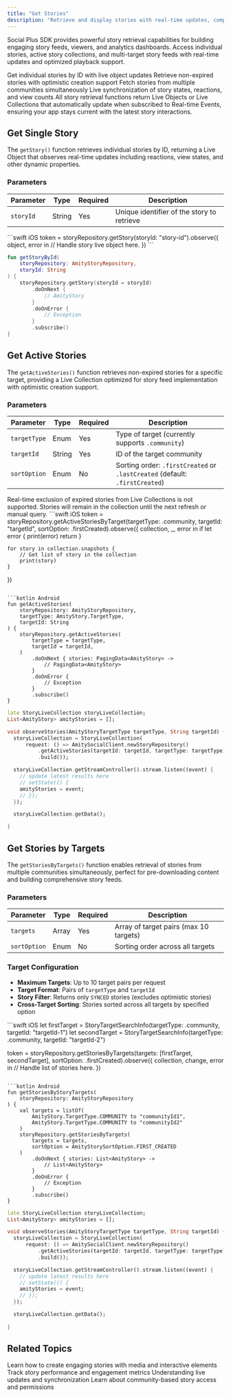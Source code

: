 ```yaml
---
title: "Get Stories"
description: "Retrieve and display stories with real-time updates, comprehensive filtering, and optimized playback support"
---
```


Social Plus SDK provides powerful story retrieval capabilities for building engaging story feeds, viewers, and analytics dashboards. Access individual stories, active story collections, and multi-target story feeds with real-time updates and optimized playback support.

<CardGroup cols={2}>
  <Card title="Single Story Retrieval" icon="eye">
    Get individual stories by ID with live object updates
  </Card>
  <Card title="Active Story Collections" icon="play">
    Retrieve non-expired stories with optimistic creation support
  </Card>
  <Card title="Multi-Target Queries" icon="list">
    Fetch stories from multiple communities simultaneously
  </Card>
  <Card title="Real-time Updates" icon="bolt">
    Live synchronization of story states, reactions, and view counts
  </Card>
</CardGroup>

<Info>
All story retrieval functions return Live Objects or Live Collections that automatically update when subscribed to Real-time Events, ensuring your app stays current with the latest story interactions.
</Info>

## Get Single Story

The `getStory()` function retrieves individual stories by ID, returning a Live Object that observes real-time updates including reactions, view states, and other dynamic properties.

### Parameters

| Parameter | Type | Required | Description |
|-----------|------|----------|-------------|
| `storyId` | String | Yes | Unique identifier of the story to retrieve |

<CodeGroup>
```swift iOS
token = storyRepository.getStory(storyId: "story-id").observe({ object, error in
    // Handle story live object here.
})
```

```kotlin Android
fun getStoryById(
    storyRepository: AmityStoryRepository,
    storyId: String
) {
    storyRepository.getStory(storyId = storyId)
        .doOnNext {
            // AmityStory
        }
        .doOnError {
            // Exception
        }
        .subscribe()
}
```
</CodeGroup>

## Get Active Stories

The `getActiveStories()` function retrieves non-expired stories for a specific target, providing a Live Collection optimized for story feed implementation with optimistic creation support.

### Parameters

| Parameter | Type | Required | Description |
|-----------|------|----------|-------------|
| `targetType` | Enum | Yes | Type of target (currently supports `.community`) |
| `targetId` | String | Yes | ID of the target community |
| `sortOption` | Enum | No | Sorting order: `.firstCreated` or `.lastCreated` (default: `.firstCreated`) |


<Warning>
Real-time exclusion of expired stories from Live Collections is not supported. Stories will remain in the collection until the next refresh or manual query.
</Warning>

<CodeGroup>
```swift iOS
token = storyRepository.getActiveStoriesByTarget(targetType: .community, targetId: "targetId", sortOption: .firstCreated).observe({ collection, _, error in
    if let error {
        print(error)
        return
    }
    
    for story in collection.snapshots {
        // Get list of story in the collection
        print(story)
    }
})
```

```kotlin Android
fun getActiveStories(
    storyRepository: AmityStoryRepository,
    targetType: AmityStory.TargetType,
    targetId: String
) {
    storyRepository.getActiveStories(
        targetType = targetType,
        targetId = targetId,
    )
        .doOnNext { stories: PagingData<AmityStory> ->
            // PagingData<AmityStory>
        }
        .doOnError {
            // Exception
        }
        .subscribe()
}
```

```dart Flutter
late StoryLiveCollection storyLiveCollection;
List<AmityStory> amityStories = [];

void observeStories(AmityStoryTargetType targetType, String targetId) {
  storyLiveCollection = StoryLiveCollection(
      request: () => AmitySocialClient.newStoryRepository()
          .getActiveStories(targetId: targetId, targetType: targetType)
          .build());

  storyLiveCollection.getStreamController().stream.listen((event) {
    // update latest results here
    // setState(() {
    amityStories = event;
    // });
  });

  storyLiveCollection.getData();

}
```
</CodeGroup>

## Get Stories by Targets

The `getStoriesByTargets()` function enables retrieval of stories from multiple communities simultaneously, perfect for pre-downloading content and building comprehensive story feeds.

### Parameters

| Parameter | Type | Required | Description |
|-----------|------|----------|-------------|
| `targets` | Array | Yes | Array of target pairs (max 10 targets) |
| `sortOption` | Enum | No | Sorting order across all targets |

### Target Configuration
- **Maximum Targets**: Up to 10 target pairs per request
- **Target Format**: Pairs of `targetType` and `targetId`
- **Story Filter**: Returns only `SYNCED` stories (excludes optimistic stories)
- **Cross-Target Sorting**: Stories sorted across all targets by specified option

<CodeGroup>
```swift iOS
let firstTarget = StoryTargetSearchInfo(targetType: .community, targetId: "targetId-1")
let secondTarget = StoryTargetSearchInfo(targetType: .community, targetId: "targetId-2")

token = storyRepository.getStoriesByTargets(targets: [firstTarget, secondTarget], sortOption: .firstCreated).observe({ collection, change, error in
    // Handle list of stories here.
})
```

```kotlin Android
fun getStoriesByStoryTargets(
    storyRepository: AmityStoryRepository
) {
    val targets = listOf(
        AmityStory.TargetType.COMMUNITY to "communityId1",
        AmityStory.TargetType.COMMUNITY to "communityId2"
    )
    storyRepository.getStoriesByTargets(
        targets = targets,
        sortOption = AmityStorySortOption.FIRST_CREATED
    )
        .doOnNext { stories: List<AmityStory> ->
            // List<AmityStory>
        }
        .doOnError {
            // Exception
        }
        .subscribe()
}
```

```dart Flutter
late StoryLiveCollection storyLiveCollection;
List<AmityStory> amityStories = [];

void observeStories(AmityStoryTargetType targetType, String targetId) {
  storyLiveCollection = StoryLiveCollection(
      request: () => AmitySocialClient.newStoryRepository()
          .getActiveStories(targetId: targetId, targetType: targetType)
          .build());

  storyLiveCollection.getStreamController().stream.listen((event) {
    // update latest results here
    // setState(() {
    amityStories = event;
    // });
  });

  storyLiveCollection.getData();
  
}
```
</CodeGroup>


## Related Topics

<CardGroup cols={2}>
  <Card title="Create Story" href="../creation/create-story" icon="plus">
    Learn how to create engaging stories with media and interactive elements
  </Card>
  <Card title="Story Analytics" href="../analytics/story-impressions" icon="chart-bar">
    Track story performance and engagement metrics
  </Card>
  <Card title="Real-time Events" href="../../../core-concepts/realtime-communication/realtime-events" icon="bolt">
    Understanding live updates and synchronization
  </Card>
  <Card title="Community Management" href="../../communities/overview" icon="users">
    Learn about community-based story access and permissions
  </Card>
</CardGroup>